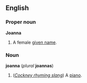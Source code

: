 ==English==
===Proper noun===
'''Joanna'''

#A female [[given name]].

===Noun===
'''joanna''' (''plural'' '''joannas''')

#(''[[Cockney rhyming slang]]'') A [[piano]].